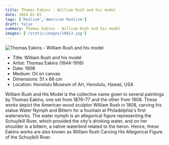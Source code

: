 ```yaml
---
title: Thomas Eakins - William Rush and his model
date: 2024-01-01
tags: ['Realism','American Realism']
draft: false
summary: Thomas Eakins - William Rush and his model
images: ['/static/images/10813.jpg']
---
```


![Thomas Eakins - William Rush and his model](/static/images/10813.jpg)

* Title: William Rush and his model
* Artist: Thomas Eakins (1844-1916)
* Date: 1908
* Medium: Oil on canvas
* Dimensions: 51 x 66 cm
* Location: Honolulu Museum of Art, Honolulu, Hawaii, USA

William Rush and His Model is the collective name given to several paintings by Thomas Eakins, one set from 1876–77 and the other from 1908. These works depict the American wood sculptor William Rush in 1808, carving his statue Water Nymph and Bittern for a fountain at Philadelphia's first waterworks. The water nymph is an allegorical figure representing the Schuylkill River, which provided the city's drinking water, and on her shoulder is a bittern, a native waterbird related to the heron. Hence, these Eakins works are also known as William Rush Carving His Allegorical Figure of the Schuylkill River.
